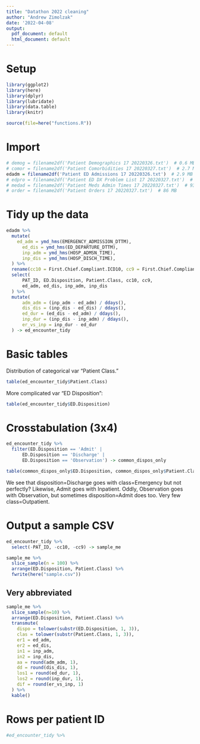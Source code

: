 ```yaml
---
title: "Datathon 2022 cleaning"
author: "Andrew Zimolzak"
date: '2022-04-08'
output:
  pdf_document: default
  html_document: default
---
```


# Setup
```r
library(ggplot2)
library(here)
library(dplyr)
library(lubridate)
library(data.table)
library(knitr)

source(file=here("functions.R"))
```

# Import
```r

# demog = filename2df('Patient Demographics 17 20220326.txt')  # 0.6 MB
# comor = filename2df('Patient Comorbidities 17 20220327.txt')  # 2.7 MB
edadm = filename2df('Patient ED Admissions 17 20220326.txt')  # 2.9 MB
# edpro = filename2df('Patient ED DX Problem List 17 20220327.txt')  # 19 MB
# medad = filename2df('Patient Meds Admin Times 17 20220327.txt')  # 93 MB
# order = filename2df('Patient Orders 17 20220327.txt')  # 86 MB
```

# Tidy up the data
```r
edadm %>%
  mutate(
    ed_adm = ymd_hms(EMERGENCY_ADMISSION_DTTM),
	  ed_dis = ymd_hms(ED_DEPARTURE_DTTM),
	  inp_adm = ymd_hms(HOSP_ADMSN_TIME),
	  inp_dis = ymd_hms(HOSP_DISCH_TIME),
  ) %>%
  rename(cc10 = First.Chief.Compliant.ICD10, cc9 = First.Chief.Compliant.ICD9) %>%
  select(
	  PAT_ID, ED.Disposition, Patient.Class, cc10, cc9,
	  ed_adm, ed_dis, inp_adm, inp_dis
  ) %>%
  mutate(
	  adm_adm = (inp_adm - ed_adm) / ddays(),
	  dis_dis = (inp_dis - ed_dis) / ddays(),
	  ed_dur = (ed_dis - ed_adm) / ddays(),
	  inp_dur = (inp_dis - inp_adm) / ddays(),
	  er_vs_inp = inp_dur - ed_dur
  ) -> ed_encounter_tidy
```

# Basic tables

Distribution of categorical var "Patient Class."
```r
table(ed_encounter_tidy$Patient.Class)
```

More complicated var "ED Disposition":
```r
table(ed_encounter_tidy$ED.Disposition)
```

# Crosstabulation (3x4)

```r
ed_encounter_tidy %>%
  filter(ED.Disposition == 'Admit' |
	  ED.Disposition == 'Discharge' |
	  ED.Disposition == 'Observation') -> common_dispos_only

table(common_dispos_only$ED.Disposition, common_dispos_only$Patient.Class)
```
We see that disposition=Discharge goes with class=Emergency but not perfectly? Likewise, Admit goes with Inpatient. Oddly, Observation goes with Observation, but sometimes disposition=Admit does too. Very few class=Outpatient.

# Output a sample CSV

```r
ed_encounter_tidy %>%
  select(-PAT_ID, -cc10, -cc9) -> sample_me

sample_me %>%
  slice_sample(n = 100) %>%
  arrange(ED.Disposition, Patient.Class) %>%
  fwrite(here("sample.csv"))
```

## Very abbreviated

```r
sample_me %>%
  slice_sample(n=10) %>%
  arrange(ED.Disposition, Patient.Class) %>%
  transmute(
    dispo = tolower(substr(ED.Disposition, 1, 3)),
    clas = tolower(substr(Patient.Class, 1, 3)),
    er1 = ed_adm,
    er2 = ed_dis,
    in1 = inp_adm,
    in2 = inp_dis,
    aa = round(adm_adm, 1),
    dd = round(dis_dis, 1),
    los1 = round(ed_dur, 1),
    los2 = round(inp_dur, 1),
    dif = round(er_vs_inp, 1)
  ) %>%
  kable()
```

# Rows per patient ID

```r
#ed_encounter_tidy %>%
  
```
